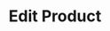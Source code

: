 ---
title: 'Edit Product'
openapi: 'POST /product/edit/{company_slug}/{product_id}/'
'og:sitename': 'Hierarch.io - Help Center'
'og:title': 'Edit Product | Hierarch.io Help Center'
'og:logo': '/logo/logo-text-dark.png'
'og:image': '/images/help-center-banner.png'
'twitter:title': 'Edit Product | Hierarch.io Help Center'
'twitter:image': '/images/help-center-banner.png'
---
